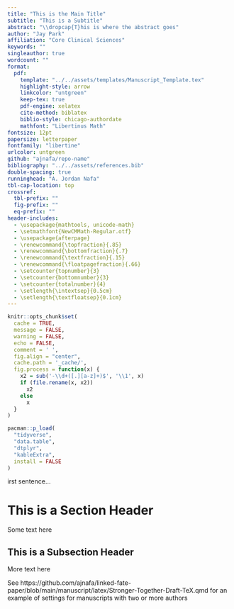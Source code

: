 ```yaml
---
title: "This is the Main Title"
subtitle: "This is a Subtitle"
abstract: "\\dropcap{T}his is where the abstract goes"
author: "Jay Park"
affiliation: "Core Clinical Sciences"
keywords: ""
singleauthor: true
wordcount: ""
format: 
  pdf:
    template: "../../assets/templates/Manuscript_Template.tex"
    highlight-style: arrow
    linkcolor: "untgreen"
    keep-tex: true
    pdf-engine: xelatex
    cite-method: biblatex
    biblio-style: chicago-authordate
    mathfont: "Libertinus Math"
fontsize: 12pt
papersize: letterpaper
fontfamily: "libertine"
urlcolor: untgreen
github: "ajnafa/repo-name"
bibliography: "../../assets/references.bib"
double-spacing: true
runninghead: "A. Jordan Nafa"
tbl-cap-location: top
crossref: 
  tbl-prefix: ""
  fig-prefix: ""
  eq-prefix: ""
header-includes: 
  - \usepackage{mathtools, unicode-math}
  - \setmathfont{NewCMMath-Regular.otf}
  - \usepackage{afterpage}
  - \renewcommand{\topfraction}{.85}
  - \renewcommand{\bottomfraction}{.7}
  - \renewcommand{\textfraction}{.15}
  - \renewcommand{\floatpagefraction}{.66}
  - \setcounter{topnumber}{3}
  - \setcounter{bottomnumber}{3}
  - \setcounter{totalnumber}{4}
  - \setlength{\intextsep}{0.5cm}
  - \setlength{\textfloatsep}{0.1cm}
---
```


```r
knitr::opts_chunk$set(
  cache = TRUE,
  message = FALSE,
  warning = FALSE,
  echo = FALSE,
  comment = ' ',
  fig.align = "center",
  cache.path = '_cache/',
  fig.process = function(x) {
    x2 = sub('-\\d+([.][a-z]+)$', '\\1', x)
    if (file.rename(x, x2))
      x2
    else
      x
  }
)

pacman::p_load(
  "tidyverse",
  "data.table",
  "dtplyr",
  "kableExtra",
  install = FALSE
)
```

\dropcap{F}irst sentence...

# This is a Section Header

Some text here

## This is a Subsection Header

More text here

See https://github.com/ajnafa/linked-fate-paper/blob/main/manuscript/latex/Stronger-Together-Draft-TeX.qmd
for an example of settings for manuscripts with two or more authors
